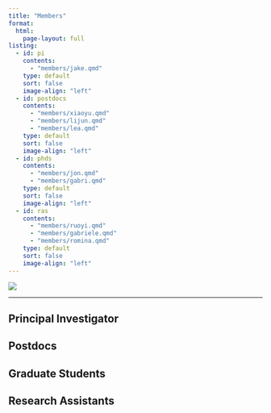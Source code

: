 ```yaml
---
title: "Members"
format: 
  html:
    page-layout: full
listing: 
  - id: pi
    contents:
      - "members/jake.qmd"
    type: default
    sort: false
    image-align: "left"
  - id: postdocs
    contents:
      - "members/xiaoyu.qmd"
      - "members/lijun.qmd"
      - "members/lea.qmd"
    type: default
    sort: false
    image-align: "left"
  - id: phds
    contents:
      - "members/jon.qmd"
      - "members/gabri.qmd"
    type: default
    sort: false
    image-align: "left"
  - id: ras
    contents:
      - "members/ruoyi.qmd"
      - "members/gabriele.qmd"
      - "members/romina.qmd"
    type: default
    sort: false
    image-align: "left"
---
```


![](images/group.jpg)

------------------------------------------

## Principal Investigator

:::{#pi}

:::


## Postdocs

:::{#postdocs}

:::

## Graduate Students

:::{#phds}

:::

## Research Assistants

:::{#ras}

:::



